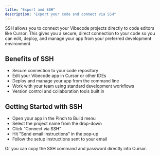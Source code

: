 ```yaml
---
title: "Export and SSH"
description: "Export your code and connect via SSH"
---
```


SSH allows you to connect your Vibecode projects directly to code editors like Cursor. This gives you a secure, direct connection to your code so you can edit, deploy, and manage your app from your preferred development environment.

## Benefits of SSH

- Secure connection to your code repository
- Edit your Vibecode app in Cursor or other IDEs
- Deploy and manage your app from the command line
- Work with your team using standard development workflows
- Version control and collaboration tools built in

## Getting Started with SSH

- Open your app in the Pinch to Build menu
- Select the project name from the drop-down
- Click "Connect via SSH"
- Hit "Send email instructions" in the pop-up
- Follow the setup instructions sent to your email

Or you can copy the SSH command and password directly into Cursor.